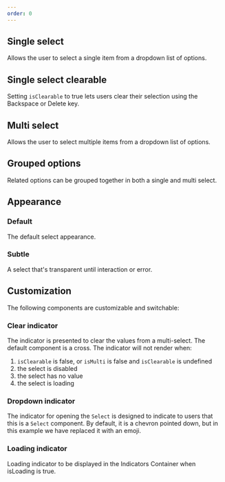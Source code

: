 ```yaml
---
order: 0
---
```



## Single select

Allows the user to select a single item from a dropdown list of options.

<Example Component={SelectSingle} packageName="@atlaskit/select" />

## Single select clearable

Setting `isClearable` to true lets users clear their selection using the Backspace or Delete key.

<Example Component={SelectSingleClearable} packageName="@atlaskit/select" />

## Multi select

Allows the user to select multiple items from a dropdown list of options.

<Example Component={SelectMulti} packageName="@atlaskit/select" />

## Grouped options

Related options can be grouped together in both a single and multi select.

<Example Component={SelectGroupedOptions} packageName="@atlaskit/select" />

## Appearance

### Default

The default select appearance.

<Example Component={SelectAppearanceDefault} packageName="@atlaskit/select" />

### Subtle

A select that's transparent until interaction or error.

<Example Component={SelectAppearanceSubtle} packageName="@atlaskit/select" />

## Customization

The following components are customizable and switchable:

### Clear indicator

The indicator is presented to clear the values from a multi-select. The default component is a cross. The indicator will not render when:

1. `isClearable` is false, or `isMulti` is false and `isClearable` is undefined
2. the select is disabled
3. the select has no value
4. the select is loading

<Example Component={SelectIndicatorsClear} packageName="@atlaskit/select" />

### Dropdown indicator

The indicator for opening the `Select` is designed to indicate to users that this is a `Select` component. By default, it is a chevron pointed down, but in this example we have replaced it with an emoji.

<Example Component={SelectIndicatorsDropdown} packageName="@atlaskit/select" />

### Loading indicator

Loading indicator to be displayed in the Indicators Container when isLoading is true.

<Example Component={SelectIndicatorsLoading} packageName="@atlaskit/select" />

